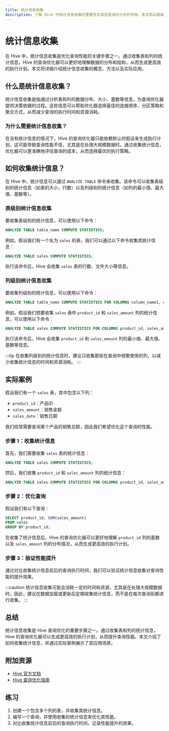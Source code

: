 ```yaml
---
title: 统计信息收集
description: 了解 Hive 中统计信息收集的重要性及其在查询优化中的作用。本文将从基础概念入手，逐步讲解如何收集统计信息，并通过实际案例展示其应用场景。
---
```


# 统计信息收集

在 Hive 中，统计信息收集是优化查询性能的关键步骤之一。通过收集表和列的统计信息，Hive 的查询优化器可以更好地理解数据的分布和结构，从而生成更高效的执行计划。本文将详细介绍统计信息收集的概念、方法以及实际应用。

## 什么是统计信息收集？

统计信息收集是指通过分析表和列的数据分布、大小、基数等信息，为查询优化器提供决策依据的过程。这些信息可以帮助优化器选择最佳的连接顺序、分区策略和聚合方式，从而减少查询的执行时间和资源消耗。

### 为什么需要统计信息收集？

在没有统计信息的情况下，Hive 的查询优化器只能依赖默认的假设来生成执行计划。这可能导致查询性能不佳，尤其是在处理大规模数据时。通过收集统计信息，优化器可以更准确地评估查询的成本，从而选择最优的执行策略。

## 如何收集统计信息？

在 Hive 中，统计信息可以通过 `ANALYZE TABLE` 命令来收集。该命令可以收集表级别的统计信息（如表的大小、行数）以及列级别的统计信息（如列的最小值、最大值、基数等）。

### 表级别统计信息收集

要收集表级别的统计信息，可以使用以下命令：

```sql
ANALYZE TABLE table_name COMPUTE STATISTICS;
```

例如，假设我们有一个名为 `sales` 的表，我们可以通过以下命令收集其统计信息：

```sql
ANALYZE TABLE sales COMPUTE STATISTICS;
```

执行该命令后，Hive 会收集 `sales` 表的行数、文件大小等信息。

### 列级别统计信息收集

要收集列级别的统计信息，可以使用以下命令：

```sql
ANALYZE TABLE table_name COMPUTE STATISTICS FOR COLUMNS column_name1, column_name2, ...;
```

例如，假设我们想要收集 `sales` 表中 `product_id` 和 `sales_amount` 列的统计信息，可以使用以下命令：

```sql
ANALYZE TABLE sales COMPUTE STATISTICS FOR COLUMNS product_id, sales_amount;
```

执行该命令后，Hive 会收集 `product_id` 和 `sales_amount` 列的最小值、最大值、基数等信息。

:::tip
在收集列级别的统计信息时，建议只收集那些在查询中频繁使用的列，以减少收集统计信息的时间和资源消耗。
:::

## 实际案例

假设我们有一个 `sales` 表，其中包含以下列：

- `product_id`：产品ID
- `sales_amount`：销售金额
- `sales_date`：销售日期

我们经常需要查询某个产品的销售总额，因此我们希望优化这个查询的性能。

### 步骤 1：收集统计信息

首先，我们需要收集 `sales` 表的统计信息：

```sql
ANALYZE TABLE sales COMPUTE STATISTICS;
```

然后，我们收集 `product_id` 和 `sales_amount` 列的统计信息：

```sql
ANALYZE TABLE sales COMPUTE STATISTICS FOR COLUMNS product_id, sales_amount;
```

### 步骤 2：优化查询

假设我们有以下查询：

```sql
SELECT product_id, SUM(sales_amount) 
FROM sales 
GROUP BY product_id;
```

在收集了统计信息后，Hive 的查询优化器可以更好地理解 `product_id` 列的基数以及 `sales_amount` 列的分布情况，从而生成更高效的执行计划。

### 步骤 3：验证性能提升

通过对比收集统计信息前后的查询执行时间，我们可以验证统计信息收集对查询性能的提升效果。

:::caution
统计信息收集可能会消耗一定的时间和资源，尤其是在处理大规模数据时。因此，建议在数据加载或更新后定期收集统计信息，而不是在每次查询前都进行收集。
:::

## 总结

统计信息收集是 Hive 查询优化的重要步骤之一。通过收集表和列的统计信息，Hive 的查询优化器可以生成更高效的执行计划，从而提升查询性能。本文介绍了如何收集统计信息，并通过实际案例展示了其应用场景。

## 附加资源

- [Hive 官方文档](https://cwiki.apache.org/confluence/display/Hive/Home)
- [Hive 查询优化指南](https://cwiki.apache.org/confluence/display/Hive/Performance+Optimization)

## 练习

1. 创建一个包含多个列的表，并收集其统计信息。
2. 编写一个查询，并使用收集的统计信息来优化其性能。
3. 对比收集统计信息前后的查询执行时间，记录性能提升的效果。
